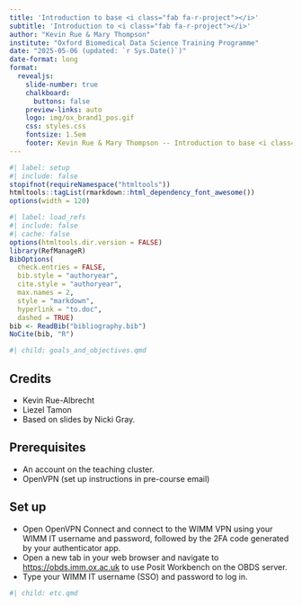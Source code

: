 ```yaml
---
title: 'Introduction to base <i class="fab fa-r-project"></i>'
subtitle: 'Introduction to <i class="fab fa-r-project"></i>'
author: "Kevin Rue & Mary Thompson"
institute: "Oxford Biomedical Data Science Training Programme"
date: "2025-05-06 (updated: `r Sys.Date()`)"
date-format: long
format:
  revealjs: 
    slide-number: true
    chalkboard: 
      buttons: false
    preview-links: auto
    logo: img/ox_brand1_pos.gif
    css: styles.css
    fontsize: 1.5em
    footer: Kevin Rue & Mary Thompson -- Introduction to base <i class="fab fa-r-project"></i>
---
```


```r
#| label: setup
#| include: false
stopifnot(requireNamespace("htmltools"))
htmltools::tagList(rmarkdown::html_dependency_font_awesome())
options(width = 120)
```

```r
#| label: load_refs
#| include: false
#| cache: false
options(htmltools.dir.version = FALSE)
library(RefManageR)
BibOptions(
  check.entries = FALSE,
  bib.style = "authoryear",
  cite.style = "authoryear",
  max.names = 2,
  style = "markdown",
  hyperlink = "to.doc",
  dashed = TRUE)
bib <- ReadBib("bibliography.bib")
NoCite(bib, "R")
```

```r
#| child: goals_and_objectives.qmd
```

## Credits

- Kevin Rue-Albrecht
- Liezel Tamon
- Based on slides by Nicki Gray.

## Prerequisites

- An account on the teaching cluster.
- OpenVPN (set up instructions in pre-course email)

## Set up

- Open OpenVPN Connect and connect to the WIMM VPN using your WIMM IT username and password, followed by the 2FA code generated by your authenticator app.
- Open a new tab in your web browser and navigate to <https://obds.imm.ox.ac.uk> to use Posit Workbench on the OBDS server.
- Type your WIMM IT username (SSO) and password to log in.

```r
#| child: etc.qmd
```
